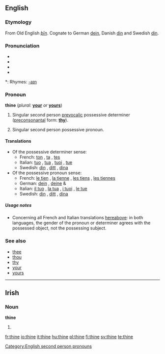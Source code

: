 {{wikipedia}}
==English==

===Etymology===
From Old English ''[[þīn]]''. Cognate to German [[dein]], Danish [[din]] and Swedish [[din]].

===Pronunciation===
* {{enPR|/<i>th</i>īn/}}
* {{IPA|/ðæin/}}
* {{SAMPA|/Dain/}}
* {{audio|en-us-thine.ogg|Audio (US)}}

*: Rhymes: [[Rhymes:English:-aɪn|-aɪn]]

===Pronoun===
'''thine''' (''plural:'' '''[[your]]''' ''or'' '''[[yours]]''')

# {{context|archaic}} {{italbrac|plural: your}} Singular second person [[prevocalic]] possessive determiner ([[preconsonantal]] form: '''[[thy]]''').
# {{context|archaic}} {{italbrac|plural: yours}} Singular second person possessive pronoun.

====Translations====
* Of the possessive determiner sense:
** French: [[ton]] {{m}}{{s}}, [[ta]] {{f}}{{s}}, [[tes]] {{p}}
** Italian: [[tuo]] {{m}}{{s}}, [[tua]] {{f}}{{s}}, [[tuoi]] {{m}}{{p}}, [[tue]] {{f}}{{p}}
** Swedish: [[din]] {{c}}{{s}}, [[ditt]] {{n}}{{s}}, [[dina]] {{p}}
* Of the possessive pronoun sense:
** French: [[le tien]] {{m}}{{s}}, [[la tienne]] {{f}}{{s}}, [[les tiens]] {{m}}{{p}}, [[les tiennes]] {{f}}{{p}}
** German: [[dein]] {{m}}{{s}}, [[deine]] {{p}} & {{f}}{{s}}
** Italian: [[il tuo]] {{m}}{{s}}, [[la tua]] {{f}}{{s}}, [[i tuoi]] {{m}}{{p}}, [[le tue]]
** Swedish: [[din]] {{c}}{{s}}, [[ditt]] {{n}}{{s}}, [[dina]] {{p}} {{f}}{{p}}

=====Usage notes=====
* Concerning all French and Italian translations [[hereabove]]: in both languages, the gender of the pronoun or determiner agrees with the possessed object, not the possessing subject.

===See also===
* [[thee]]
* [[thou]]
* [[thy]]
* [[your]]
* [[yours]]

[[Category:English second person pronouns]]

----

==Irish==

===Noun===
'''thine'''

# {{mutation of|tine#Irish|tine}}

[[fr:thine]]
[[io:thine]]
[[it:thine]]
[[hu:thine]]
[[pl:thine]]
[[fi:thine]]
[[sv:thine]]
[[te:thine]]